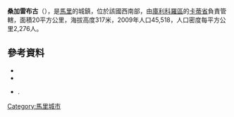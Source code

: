 '''桑加雷布古'''（{{lang-fr|Sangarébougou}}），是[[馬里|馬里]]的城鎮，位於該國西南部，由[[庫利科羅區|庫利科羅區]]的[[卡蒂省|卡蒂省]]負責管轄，面積20平方公里，海拔高度317米，2009年人口45,518，人口密度每平方公里2,276人。

==參考資料==
*{{citation|contribution=Common and Fundamental Operational Datasets Registry: Mali |publisher=United Nations Office for the Coordination of Humanitarian Affairs |url=http://cod.humanitarianresponse.info/country-region/mali |deadurl=yes |archiveurl=https://web.archive.org/web/20121214211137/http://cod.humanitarianresponse.info/country-region/Mali |archivedate=2012-12-14 }}
*{{citation | url=http://instat.gov.ml/documentation/koulikoro.pdf | publisher=République de Mali: Institut National de la Statistique | title=Resultats Recensement Général de la Population et de l’Habitat 2009 (Région de Koulikoro) | language=fr | accessdate=2015-07-26 | archive-date=2011-07-22 | archive-url=https://web.archive.org/web/20110722215741/http://instat.gov.ml/documentation/koulikoro.pdf | dead-url=no }}
*{{citation | title=Plan de Sécurité Alimentaire Commune Rurale de Sangarébougou 2008-2012 | publisher=Commissariat à la Sécurité Alimentaire, République du Mali, USAID-Mali | year=2008 | url=http://www.aec.msu.edu/fs2/mali_fd_strtgy/plans/koulikoro/kati/P_S_A_Sangarebougou.pdf | language=fr | deadurl=yes | archiveurl=https://web.archive.org/web/20120918145133/http://www.aec.msu.edu/fs2/mali_fd_strtgy/plans/koulikoro/kati/P_S_A_Sangarebougou.pdf | archivedate=2012年9月18日 | df= }}.

{{Coord|12|41|3|N|7|55|40|W|display=title}}

{{庫利科羅區}}

[[Category:馬里城市|Category:馬里城市]]


{{Mali-geo-stub}}